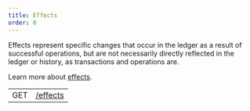 ```yaml
---
title: Effects
order: 0
---
```



Effects represent specific changes that occur in the ledger as a result of
successful operations, but are not necessarily directly reflected in the ledger
or history, as transactions and operations are.

Learn more about [effects](../../../docs/glossary/effects.mdx).

<EndpointsTable title="Endpoints">

|     |                        |
| --- | ---------------------- |
| GET | [/effects](./list.mdx) |

</EndpointsTable>

